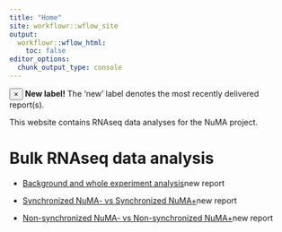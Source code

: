 ```yaml
---
title: "Home"
site: workflowr::wflow_site
output:
  workflowr::wflow_html:
    toc: false
editor_options:
  chunk_output_type: console
---
```


<div class="alert alert-dismissible alert-info">
  <button type="button" class="close" data-dismiss="alert">&times;</button>
  <strong>New label!</strong> The 'new' label denotes the most recently delivered report(s).
</div>

This  website contains RNAseq data analyses for the NuMA project.

# Bulk RNAseq data analysis

- [Background and whole experiment analysis](01_introduction.html)<span class="label btn-warning">new report</span>

- [Synchronized NuMA- vs Synchronized NuMA+](02_numa_vs_nonuma_s.html)<span class="label btn-warning">new report</span>

- [Non-synchronized NuMA- vs Non-synchronized NuMA+](03_numa_vs_nonuma_ns.html)<span class="label btn-warning">new report</span>

